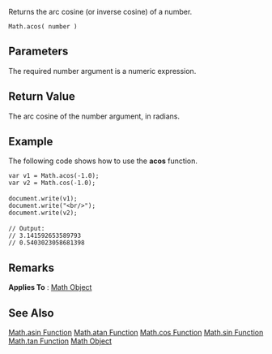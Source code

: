 Returns the arc cosine (or inverse cosine) of a number.

 Math.acos( number )
==Parameters==
The required number argument is a numeric expression.


==Return Value==
The arc cosine of the number argument, in radians.


==Example==
The following code shows how to use the '''acos''' function.

 var v1 = Math.acos(-1.0);
 var v2 = Math.cos(-1.0);
 
 document.write(v1);
 document.write("&lt;br/&gt;");
 document.write(v2);
 
 // Output:
 // 3.141592653589793
 // 0.5403023058681398

==Remarks==
'''Applies To''' : [[javascript/Math|Math Object]]


==See Also==

              

              

              

              

              

              
[[javascript/Math/asin|Math.asin Function]]
[[javascript/Math/atan|Math.atan Function]]
[[javascript/Math/cos|Math.cos Function]]
[[javascript/Math/sin|Math.sin Function]]
[[javascript/Math/tan|Math.tan Function]]
[[javascript/Math|Math Object]]
